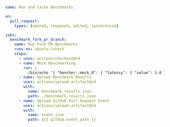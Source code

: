 ```yaml title=".github/workflows/fork_pr_benchmarks_run.yml"
name: Run and Cache Benchmarks

on:
  pull_request:
    types: [opened, reopened, edited, synchronize]

jobs:
  benchmark_fork_pr_branch:
    name: Run Fork PR Benchmarks
    runs-on: ubuntu-latest
    steps:
      - uses: actions/checkout@v4
      - name: Mock Benchmarking
        run: |
          /bin/echo '{ "bencher::mock_0": { "latency": { "value": 1.0 } } }' > benchmark_results.json
      - name: Upload Benchmark Results
        uses: actions/upload-artifact@v4
        with:
          name: benchmark_results.json
          path: ./benchmark_results.json
      - name: Upload GitHub Pull Request Event
        uses: actions/upload-artifact@v4
        with:
          name: event.json
          path: ${{ github.event_path }}
```
